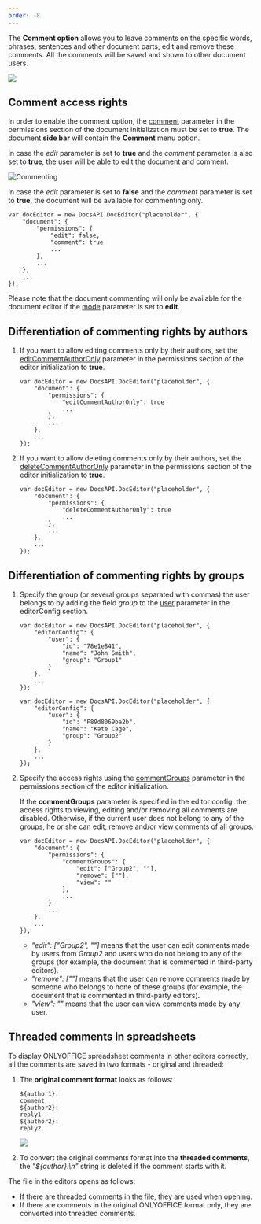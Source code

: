 ```yaml
---
order: -8
---
```

The **Comment option** allows you to leave comments on the specific words, phrases, sentences and other document parts, edit and remove these comments. All the comments will be saved and shown to other document users.

![](/content/img/editor/comment.png)

## Comment access rights

In order to enable the comment option, the [comment](/editors/config/document/permissions#comment) parameter in the permissions section of the document initialization must be set to **true**. The document **side bar** will contain the **Comment** menu option.

In case the *edit* parameter is set to **true** and the *comment* parameter is also set to **true**, the user will be able to edit the document and comment.

![Commenting](/content/img/editor/commenting.png)

In case the *edit* parameter is set to **false** and the *comment* parameter is set to **true**, the document will be available for commenting only.

```
var docEditor = new DocsAPI.DocEditor("placeholder", {
    "document": {
        "permissions": {
            "edit": false,
            "comment": true
            ...
        },
        ...
    },
    ...
});
```

Please note that the document commenting will only be available for the document editor if the [mode](/editors/config/editor#mode) parameter is set to **edit**.

## Differentiation of commenting rights by authors

1. If you want to allow editing comments only by their authors, set the [editCommentAuthorOnly](/editors/config/document/permissions#editCommentAuthorOnly) parameter in the permissions section of the editor initialization to **true**.

   ```
   var docEditor = new DocsAPI.DocEditor("placeholder", {
       "document": {
           "permissions": {
               "editCommentAuthorOnly": true
               ...
           },
           ...
       },
       ...
   });
   ```

2. If you want to allow deleting comments only by their authors, set the [deleteCommentAuthorOnly](/editors/config/document/permissions#deleteCommentAuthorOnly) parameter in the permissions section of the editor initialization to **true**.

   ```
   var docEditor = new DocsAPI.DocEditor("placeholder", {
       "document": {
           "permissions": {
               "deleteCommentAuthorOnly": true
               ...
           },
           ...
       },
       ...
   });
   ```

## Differentiation of commenting rights by groups

1. Specify the group (or several groups separated with commas) the user belongs to by adding the field *group* to the [user](/editors/config/editor#user) parameter in the editorConfig section.

   ```
   var docEditor = new DocsAPI.DocEditor("placeholder", {
       "editorConfig": {
           "user": {
               "id": "78e1e841",
               "name": "John Smith",
               "group": "Group1"
           }
       },
       ...
   });

   var docEditor = new DocsAPI.DocEditor("placeholder", {
       "editorConfig": {
           "user": {
               "id": "F89d8069ba2b",
               "name": "Kate Cage",
               "group": "Group2"
           }
       },
       ...
   });
   ```

2. Specify the access rights using the [commentGroups](/editors/config/document/permissions#commentGroups) parameter in the permissions section of the editor initialization.

   If the **commentGroups** parameter is specified in the editor config, the access rights to viewing, editing and/or removing all comments are disabled. Otherwise, if the current user does not belong to any of the groups, he or she can edit, remove and/or view comments of all groups.

   ```
   var docEditor = new DocsAPI.DocEditor("placeholder", {
       "document": {
           "permissions": {
               "commentGroups": {
                   "edit": ["Group2", ""],
                   "remove": [""],
                   "view": ""
               },
               ...
           }
           ...
       },
       ...
   });
   ```

   * *"edit": \["Group2", ""]* means that the user can edit comments made by users from *Group2* and users who do not belong to any of the groups (for example, the document that is commented in third-party editors).
   * *"remove": \[""]* means that the user can remove comments made by someone who belongs to none of these groups (for example, the document that is commented in third-party editors).
   * *"view": ""* means that the user can view comments made by any user.

## Threaded comments in spreadsheets

To display ONLYOFFICE spreadsheet comments in other editors correctly, all the comments are saved in two formats - original and threaded:

1. The **original comment format** looks as follows:

   ```
   ${author1}:
   comment
   ${author2}:
   reply1
   ${author2}:
   reply2
   ```

   ![](/content/img/editor/comments-threaded.png)

2. To convert the original comments format into the **threaded comments**, the *"$\{author}:\n"* string is deleted if the comment starts with it.

The file in the editors opens as follows:

* If there are threaded comments in the file, they are used when opening.
* If there are comments in the original ONLYOFFICE format only, they are converted into threaded comments.
